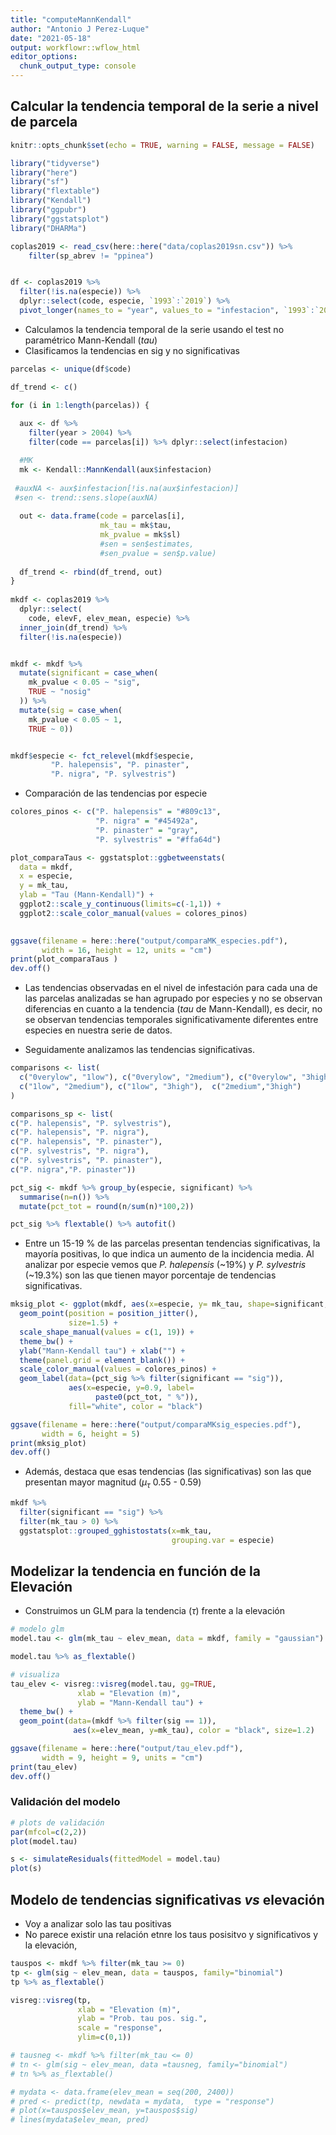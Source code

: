 ```yaml
---
title: "computeMannKendall"
author: "Antonio J Perez-Luque"
date: "2021-05-18"
output: workflowr::wflow_html
editor_options:
  chunk_output_type: console
---
```


## Calcular la tendencia temporal de la serie a nivel de parcela 

```r
knitr::opts_chunk$set(echo = TRUE, warning = FALSE, message = FALSE)
```

```r
library("tidyverse")
library("here")
library("sf")
library("flextable")
library("Kendall")
library("ggpubr")
library("ggstatsplot")
library("DHARMa")
```

```r
coplas2019 <- read_csv(here::here("data/coplas2019sn.csv")) %>% 
    filter(sp_abrev != "ppinea") 


df <- coplas2019 %>% 
  filter(!is.na(especie)) %>% 
  dplyr::select(code, especie, `1993`:`2019`) %>% 
  pivot_longer(names_to = "year", values_to = "infestacion", `1993`:`2019`) 
```


- Calculamos la tendencia temporal de la serie usando el test no paramétrico Mann-Kendall ($tau$)
- Clasificamos la tendencias en sig y no significativas 

```r
parcelas <- unique(df$code)

df_trend <- c() 

for (i in 1:length(parcelas)) { 
  
  aux <- df %>% 
    filter(year > 2004) %>% 
    filter(code == parcelas[i]) %>% dplyr::select(infestacion) 

  #MK 
  mk <- Kendall::MannKendall(aux$infestacion)
  
 #auxNA <- aux$infestacion[!is.na(aux$infestacion)]
 #sen <- trend::sens.slope(auxNA)
  
  out <- data.frame(code = parcelas[i], 
                    mk_tau = mk$tau,
                    mk_pvalue = mk$sl)
                    #sen = sen$estimates,
                    #sen_pvalue = sen$p.value)
  
  df_trend <- rbind(df_trend, out)
}
  
mkdf <- coplas2019 %>% 
  dplyr::select(
    code, elevF, elev_mean, especie) %>% 
  inner_join(df_trend) %>% 
  filter(!is.na(especie))


mkdf <- mkdf %>%  
  mutate(significant = case_when(
    mk_pvalue < 0.05 ~ "sig", 
    TRUE ~ "nosig"
  )) %>% 
  mutate(sig = case_when(
    mk_pvalue < 0.05 ~ 1, 
    TRUE ~ 0))


mkdf$especie <- fct_relevel(mkdf$especie,  
         "P. halepensis", "P. pinaster",
         "P. nigra", "P. sylvestris")
```

- Comparación de las tendencias por especie 
```r
colores_pinos <- c("P. halepensis" = "#809c13", 
                   "P. nigra" = "#45492a", 
                   "P. pinaster" = "gray", 
                   "P. sylvestris" = "#ffa64d")
```

```r
plot_comparaTaus <- ggstatsplot::ggbetweenstats(
  data = mkdf,
  x = especie,
  y = mk_tau,
  ylab = "Tau (Mann-Kendall)") +
  ggplot2::scale_y_continuous(limits=c(-1,1)) +
  ggplot2::scale_color_manual(values = colores_pinos)
  
```

```r
ggsave(filename = here::here("output/comparaMK_especies.pdf"), 
       width = 16, height = 12, units = "cm")
print(plot_comparaTaus )
dev.off()
```

- Las tendencias observadas en el nivel de infestación para cada una de las parcelas analizadas se han agrupado por especies y no se observan diferencias en cuanto a la tendencia ($tau$ de Mann-Kendall), es decir, no se observan tendencias temporales significativamente diferentes entre especies en nuestra serie de datos. 

- Seguidamente analizamos las tendencias significativas. 

 
```r
comparisons <- list(
  c("0verylow", "1low"), c("0verylow", "2medium"), c("0verylow", "3high"),
  c("1low", "2medium"), c("1low", "3high"),  c("2medium","3high")
)

comparisons_sp <- list(
c("P. halepensis", "P. sylvestris"),
c("P. halepensis", "P. nigra"),
c("P. halepensis", "P. pinaster"),
c("P. sylvestris", "P. nigra"), 
c("P. sylvestris", "P. pinaster"),
c("P. nigra","P. pinaster"))
```

```r
pct_sig <- mkdf %>% group_by(especie, significant) %>% 
  summarise(n=n()) %>% 
  mutate(pct_tot = round(n/sum(n)*100,2)) 

pct_sig %>% flextable() %>% autofit()
```

- Entre un 15-19 % de las parcelas presentan tendencias significativas, la mayoría positivas, lo que indica un aumento de la incidencia media. Al analizar por especie vemos que *P. halepensis* (~19%) y *P. sylvestris* (~19.3%) son las que tienen mayor porcentaje de tendencias significativas. 

```r
mksig_plot <- ggplot(mkdf, aes(x=especie, y= mk_tau, shape=significant, fill=especie, colour=especie)) + 
  geom_point(position = position_jitter(), 
             size=1.5) +
  scale_shape_manual(values = c(1, 19)) + 
  theme_bw() + 
  ylab("Mann-Kendall tau") + xlab("") + 
  theme(panel.grid = element_blank()) + 
  scale_color_manual(values = colores_pinos) + 
  geom_label(data=(pct_sig %>% filter(significant == "sig")), 
             aes(x=especie, y=0.9, label=
                   paste0(pct_tot, " %")), 
             fill="white", color = "black") 

```

```r
ggsave(filename = here::here("output/comparaMKsig_especies.pdf"), 
       width = 6, height = 5)
print(mksig_plot)
dev.off()
```





- Además, destaca que esas tendencias (las significativas) son las que presentan mayor magnitud ($\mu_{\tau}$ 0.55 - 0.59) 

```r
mkdf %>% 
  filter(significant == "sig") %>% 
  filter(mk_tau > 0) %>% 
  ggstatsplot::grouped_gghistostats(x=mk_tau, 
                                    grouping.var = especie)
```

## Modelizar la tendencia en función de la Elevación 

- Construimos un GLM para la tendencia ($\tau$) frente a la elevación

```r
# modelo glm 
model.tau <- glm(mk_tau ~ elev_mean, data = mkdf, family = "gaussian")

model.tau %>% as_flextable()
```

```r
# visualiza 
tau_elev <- visreg::visreg(model.tau, gg=TRUE, 
               xlab = "Elevation (m)", 
               ylab = "Mann-Kendall tau") + 
  theme_bw() + 
  geom_point(data=(mkdf %>% filter(sig == 1)), 
              aes(x=elev_mean, y=mk_tau), color = "black", size=1.2)
```

```r
ggsave(filename = here::here("output/tau_elev.pdf"), 
       width = 9, height = 9, units = "cm")
print(tau_elev)
dev.off()
```

### Validación del modelo 
```r
# plots de validación 
par(mfcol=c(2,2))
plot(model.tau)
```


```r
s <- simulateResiduals(fittedModel = model.tau)
plot(s)
```


## Modelo de tendencias significativas *vs* elevación 

- Voy a analizar solo las tau positivas 
- No parece existir una relación etnre los taus posisitvo y significativos y la elevación,  

```r
tauspos <- mkdf %>% filter(mk_tau >= 0)
tp <- glm(sig ~ elev_mean, data = tauspos, family="binomial")
tp %>% as_flextable()
```

```r
visreg::visreg(tp,
               xlab = "Elevation (m)", 
               ylab = "Prob. tau pos. sig.", 
               scale = "response", 
               ylim=c(0,1))
```


```r
# tausneg <- mkdf %>% filter(mk_tau <= 0)
# tn <- glm(sig ~ elev_mean, data =tausneg, family="binomial")
# tn %>% as_flextable()

# mydata <- data.frame(elev_mean = seq(200, 2400))
# pred <- predict(tp, newdata = mydata,  type = "response")
# plot(x=tauspos$elev_mean, y=tauspos$sig)
# lines(mydata$elev_mean, pred)
```





